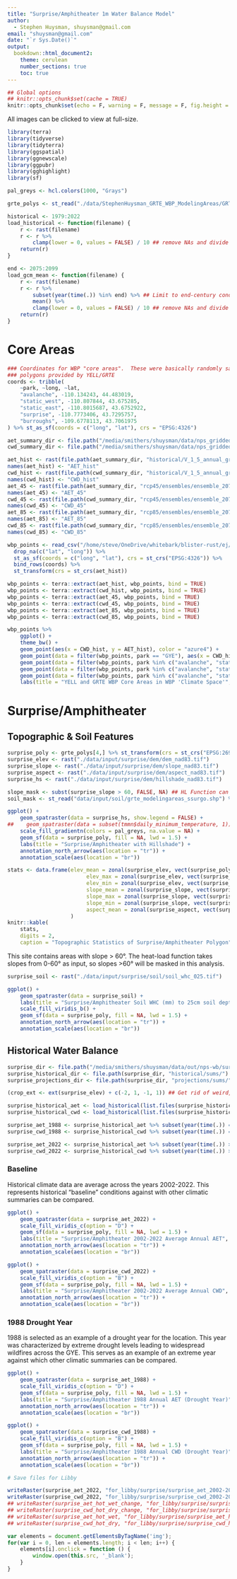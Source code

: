 ```yaml
---
title: "Surprise/Amphitheater 1m Water Balance Model"
author: 
  - Stephen Huysman, shuysman@gmail.com
email: "shuysman@gmail.com"
date: "`r Sys.Date()`"
output:
  bookdown::html_document2:
    theme: cerulean
    number_sections: true
    toc: true
---
```



```r
## Global options
## knitr::opts_chunk$set(cache = TRUE)
knitr::opts_chunk$set(echo = F, warning = F, message = F, fig.height = 8, fig.width = 10)
```

All images can be clicked to view at full-size.

```r
library(terra)
library(tidyverse)
library(tidyterra)
library(ggspatial)
library(ggnewscale)
library(ggpubr)
library(gghighlight)
library(sf)

pal_greys <- hcl.colors(1000, "Grays")

grte_polys <- st_read("./data/StephenHuysman_GRTE_WBP_ModelingAreas/GRTE_WBP_ModelingAreas_merged.shp")

historical <- 1979:2022
load_historical <- function(filename) {
    r <- rast(filename)
    r <- r %>%
        clamp(lower = 0, values = FALSE) / 10 ## remove NAs and divide by ten (nps gridded wb is provided in units x 10)
    return(r)
}

end <- 2075:2099
load_gcm_mean <- function(filename) {
    r <- rast(filename)
    r <- r %>%
        subset(year(time(.)) %in% end) %>% ## Limit to end-century conditions
        mean() %>%
        clamp(lower = 0, values = FALSE) / 10 ## remove NAs and divide by ten (nps gridded wb is provided in units x 10)
    return(r)
}
```

# Core Areas

``` r

### Coordinates for WBP "core areas".  These were basically randomly sampled w/in the
### polygons provided by YELL/GRTE
coords <- tribble(
    ~park, ~long, ~lat,
    "avalanche", -110.134243, 44.483019,
    "static_west", -110.807844, 43.675285,
    "static_east", -110.8015687, 43.6752922,
    "surprise", -110.7773406, 43.7295757,
    "burroughs", -109.6778113, 43.7061975
) %>% st_as_sf(coords = c("long", "lat"), crs = "EPSG:4326")

aet_summary_dir <- file.path("/media/smithers/shuysman/data/nps_gridded_wb/summary_layers/AET/")
cwd_summary_dir <- file.path("/media/smithers/shuysman/data/nps_gridded_wb/summary_layers/Deficit/")

aet_hist <- rast(file.path(aet_summary_dir, "historical/V_1_5_annual_gridmet_historical_AET_2000_2019_annual_means_cropped_units_mm.tif"))
names(aet_hist) <- "AET_hist"
cwd_hist <- rast(file.path(cwd_summary_dir, "historical/V_1_5_annual_gridmet_historical_Deficit_2000_2019_annual_means_cropped_units_mm.tif"))
names(cwd_hist) <- "CWD_hist"
aet_45 <- rast(file.path(aet_summary_dir, "rcp45/ensembles/ensemble_2070_2099_annual_rcp45_AET_units_mm.tif"))
names(aet_45) <- "AET_45"
cwd_45 <- rast(file.path(cwd_summary_dir, "rcp45/ensembles/ensemble_2070_2099_annual_rcp45_Deficit_units_mm.tif"))
names(cwd_45) <- "CWD_45"
aet_85 <- rast(file.path(aet_summary_dir, "rcp85/ensembles/ensemble_2070_2099_annual_rcp85_AET_units_mm.tif"))
names(aet_85) <- "AET_85"
cwd_85 <- rast(file.path(cwd_summary_dir, "rcp85/ensembles/ensemble_2070_2099_annual_rcp85_Deficit_units_mm.tif"))
names(cwd_85) <- "CWD_85"

wbp_points <- read_csv("/home/steve/OneDrive/whitebark/blister-rust/ej/SITE_LOCATIONS.csv") %>%
  drop_na(c("lat", "long")) %>%
  st_as_sf(coords = c("long", "lat"), crs = st_crs("EPSG:4326")) %>%
  bind_rows(coords) %>%
  st_transform(crs = st_crs(aet_hist))

wbp_points <- terra::extract(aet_hist, wbp_points, bind = TRUE)
wbp_points <- terra::extract(cwd_hist, wbp_points, bind = TRUE)
wbp_points <- terra::extract(aet_45, wbp_points, bind = TRUE)
wbp_points <- terra::extract(cwd_45, wbp_points, bind = TRUE)
wbp_points <- terra::extract(aet_85, wbp_points, bind = TRUE)
wbp_points <- terra::extract(cwd_85, wbp_points, bind = TRUE)

wbp_points %>%
    ggplot() +
    theme_bw() +
    geom_point(aes(x = CWD_hist, y = AET_hist), color = "azure4") +
    geom_point(data = filter(wbp_points, park == "GYE"), aes(x = CWD_hist, y = AET_hist), color = "deepskyblue3") +
    geom_point(data = filter(wbp_points, park %in% c("avalanche", "static_west", "surprise", "burroughs")), aes(x = CWD_hist, y = AET_hist, shape = park), size = 7, color = "green") +
    geom_point(data = filter(wbp_points, park %in% c("avalanche", "static_west", "surprise", "burroughs")), aes(x = CWD_45, y = AET_45, shape = park), size = 7, color = "darkviolet") +
    geom_point(data = filter(wbp_points, park %in% c("avalanche", "static_west", "surprise", "burroughs")), aes(x = CWD_85, y = AET_85, shape = park), size = 7, color = "red") +
    labs(title = "YELL and GRTE WBP Core Areas in WBP 'Climate Space'", x = "CWD", y = "AET")

```


# Surprise/Amphitheater


## Topographic & Soil Features
```r
surprise_poly <- grte_polys[4,] %>% st_transform(crs = st_crs("EPSG:26912"))
surprise_elev <- rast("./data/input/surprise/dem/dem_nad83.tif")
surprise_slope <- rast("./data/input/surprise/dem/slope_nad83.tif")
surprise_aspect <- rast("./data/input/surprise/dem/aspect_nad83.tif")
surprise_hs <- rast("./data/input/surprise/dem/hillshade_nad83.tif")

slope_mask <- subst(surprise_slope > 60, FALSE, NA) ## HL Function can't take inputs >60 degrees for slope
soil_mask <- st_read("data/input/soil/grte_modelingareas_ssurgo.shp") %>% subset(fid %in% c(18, 20, 22)) ### soil type with NA soil depth, screws up WB calculations

ggplot() +
    geom_spatraster(data = surprise_hs, show.legend = FALSE) +
##    geom_spatraster(data = subset(tmmn$daily_minimum_temperature, 1)) +
    scale_fill_gradientn(colors = pal_greys, na.value = NA) +
    geom_sf(data = surprise_poly, fill = NA, lwd = 1.5) +
    labs(title = "Surprise/Amphitheater with Hillshade") +
    annotation_north_arrow(aes(location = "tr")) +
    annotation_scale(aes(location = "br"))
```


``` r
stats <- data.frame(elev_mean = zonal(surprise_elev, vect(surprise_poly), fun = "mean")[[1]],
                         elev_max = zonal(surprise_elev, vect(surprise_poly), fun = "max")[[1]],
                         elev_min = zonal(surprise_elev, vect(surprise_poly), fun = "min")[[1]],
                         slope_mean = zonal(surprise_slope, vect(surprise_poly), fun = "mean", na.rm = TRUE)[[1]],
                         slope_max = zonal(surprise_slope, vect(surprise_poly), fun = "max", na.rm = TRUE)[[1]],
                         slope_min = zonal(surprise_slope, vect(surprise_poly), fun = "min", na.rm = TRUE)[[1]],
                         aspect_mean = zonal(surprise_aspect, vect(surprise_poly), fun = "mean", na.rm = TRUE)[[1]]
                    )
knitr::kable(
    stats,
    digits = 2,
    caption = "Topographic Statistics of Surprise/Amphitheater Polygon")
```

This site contains areas with slope > 60°.  The heat-load function takes slopes from 0-60° as input, so slopes >60° will be masked in this analysis.

```r
surprise_soil <- rast("./data/input/surprise/soil/soil_whc_025.tif")

ggplot() +
    geom_spatraster(data = surprise_soil) +
    labs(title = "Surprise/Amphitheater Soil WHC (mm) to 25cm soil depth") +
    scale_fill_viridis_b() +
    geom_sf(data = surprise_poly, fill = NA, lwd = 1.5) +
    annotation_north_arrow(aes(location = "tr")) +
    annotation_scale(aes(location = "br"))
```

## Historical Water Balance

``` r
surprise_dir <- file.path("/media/smithers/shuysman/data/out/nps-wb/surprise/")
surprise_historical_dir <- file.path(surprise_dir, "historical/sums/")
surprise_projections_dir <- file.path(surprise_dir, "projections/sums/")

(crop_ext <- ext(surprise_elev) + c(-2, 1, -1, 1)) ## Get rid of weird, erroneous pixels on left edge inside NA border, only appeared on this site

surprise_historical_aet <- load_historical(list.files(surprise_historical_dir, pattern = ".*AET.*.nc", full.names = TRUE)) %>% mask(soil_mask, inverse = TRUE) %>% mask(slope_mask, inverse = TRUE) %>% crop(crop_ext)
surprise_historical_cwd <- load_historical(list.files(surprise_historical_dir, pattern = ".*Deficit.*.nc", full.names = TRUE)) %>% mask(soil_mask, inverse = TRUE) %>% mask(slope_mask, inverse = TRUE) %>% crop(crop_ext)

surprise_aet_1988 <- surprise_historical_aet %>% subset(year(time(.)) == 1988)
surprise_cwd_1988 <- surprise_historical_cwd %>% subset(year(time(.)) == 1988)

surprise_aet_2022 <- surprise_historical_aet %>% subset(year(time(.)) >= 2002 & year(time(.)) <= 2022) %>% mean()
surprise_cwd_2022 <- surprise_historical_cwd %>% subset(year(time(.)) >= 2002 & year(time(.)) <= 2022) %>% mean()
```

### Baseline

Historical climate data are average across the years 2002-2022.  This
represents historical "baseline" conditions against with other
climatic summaries can be compared.

```r

ggplot() +
    geom_spatraster(data = surprise_aet_2022) +
    scale_fill_viridis_c(option = "D") +
    geom_sf(data = surprise_poly, fill = NA, lwd = 1.5) +
    labs(title = "Surprise/Amphitheater 2002-2022 Average Annual AET", x = "", y = "") +
    annotation_north_arrow(aes(location = "tr")) +
    annotation_scale(aes(location = "br"))

ggplot() +
    geom_spatraster(data = surprise_cwd_2022) +
    scale_fill_viridis_c(option = "B") +
    geom_sf(data = surprise_poly, fill = NA, lwd = 1.5) +
    labs(title = "Surprise/Amphitheater 2002-2022 Average Annual CWD", x = "", y = "") +
    annotation_north_arrow(aes(location = "tr")) +
    annotation_scale(aes(location = "br"))

```

### 1988 Drought Year

1988 is selected as an example of a drought year for the location.
This year was characterized by extreme drought levels leading to
widespread wildfires across the GYE.  This serves as an example of an
extreme year against which other climatic summaries can be compared.

``` r

ggplot() +
    geom_spatraster(data = surprise_aet_1988) +
    scale_fill_viridis_c(option = "D") +
    geom_sf(data = surprise_poly, fill = NA, lwd = 1.5) +
    labs(title = "Surprise/Amphitheater 1988 Annual AET (Drought Year)", x = "", y = "") +
    annotation_north_arrow(aes(location = "tr")) +
    annotation_scale(aes(location = "br"))

ggplot() +
    geom_spatraster(data = surprise_cwd_1988) +
    scale_fill_viridis_c(option = "B") +
    geom_sf(data = surprise_poly, fill = NA, lwd = 1.5) +
    labs(title = "Surprise/Amphitheater 1988 Annual CWD (Drought Year)", x = "", y = "") +
    annotation_north_arrow(aes(location = "tr")) +
    annotation_scale(aes(location = "br"))
```


<!-- ## Projected Water Balance  -->


<!-- Four GCM/Emission Scenario combinations were selected to bracket the range of -->
<!-- plausible future climates based on 'Warm/Wet', 'Warm/Dry', 'Hot/Wet', -->
<!-- and 'Hot/Dry' scenarios determined by changes in annual Temperature -->
<!-- and Precipitation.  These show the most extreme projections of future -->
<!-- climate.  For visualizations of future AET and CWD, only the "best" -->
<!-- and "worst" case scenarios are showing for the sake of brevity. -->
<!-- Climate projections are summarized across the years 2075-2099 to -->
<!-- represent "end-of-century" conditions.  Given the long amounts of time -->
<!-- needed for WBP trees to reach reproductive maturity, this is -->
<!-- approximately the time period that trees planted today would be -->
<!-- producing cones. -->

<!-- | Future   | GCM           | Scenario | Note                                                                  | -->
<!-- |----------|---------------|----------|-----------------------------------------------------------------------| -->
<!-- | Warm Wet | MRI-CGCM3     | RCP8.5   |                                                                       | -->
<!-- | Hot Wet  | CanESM2       | RCP8.5   | 'Best-Case' AET Scenario (Highest)                                    | -->
<!-- | Warm Dry | MRI-CGCM3     | RCP4.5   | 'Worse-Case' AET Scenario (Lowest), 'Best-Case' CWD Scenario (Lowest) | -->
<!-- | Hot Dry  | HadGEM2-CC365 | RCP8.5   | 'Worse-Case' CWD Scenario (Highest)                                   | -->



<!-- ``` {r, surprise-projections, fig.height = 8, fig.width = 16, fig.cap = "Projected Water Balance"} -->
<!-- ## best_case_aet: hot_wet -->
<!-- ## worse_case_aet: warm_dry -->
<!-- ## best_case_cwd: warm_dry -->
<!-- ## worst_case_cwd: hot_dry -->

<!-- surprise_aet_warm_wet <- load_gcm_mean(file.path(surprise_projections_dir, "MRI-CGCM3_rcp85_AET_annual_sum.nc"))  %>% mask(soil_mask, inverse = TRUE) %>% mask(slope_mask, inverse = TRUE) %>% crop(crop_ext) -->
<!-- surprise_aet_hot_wet <- load_gcm_mean(file.path(surprise_projections_dir,"CanESM2_rcp85_AET_annual_sum.nc"))  %>% mask(soil_mask, inverse = TRUE) %>% mask(slope_mask, inverse = TRUE) %>% crop(crop_ext) -->
<!-- surprise_aet_warm_dry <- load_gcm_mean(file.path(surprise_projections_dir, "MRI-CGCM3_rcp45_AET_annual_sum.nc"))  %>% mask(soil_mask, inverse = TRUE) %>% mask(slope_mask, inverse = TRUE) %>% crop(crop_ext) -->
<!-- surprise_aet_hot_dry <- load_gcm_mean(file.path(surprise_projections_dir,"HadGEM2-CC365_rcp85_AET_annual_sum.nc"))  %>% mask(soil_mask, inverse = TRUE) %>% mask(slope_mask, inverse = TRUE) %>% crop(crop_ext) -->

<!-- surprise_aet_warm_wet_change <- (surprise_aet_warm_wet - surprise_aet_2022) / surprise_aet_2022 -->
<!-- surprise_aet_hot_wet_change <- (surprise_aet_hot_wet - surprise_aet_2022) / surprise_aet_2022 -->
<!-- surprise_aet_warm_dry_change <- (surprise_aet_warm_dry - surprise_aet_2022) / surprise_aet_2022 -->
<!-- surprise_aet_hot_dry_change <- (surprise_aet_hot_dry - surprise_aet_2022) / surprise_aet_2022 -->

<!-- surprise_cwd_warm_dry <- load_gcm_mean(file.path(surprise_projections_dir, "MRI-CGCM3_rcp45_Deficit_annual_sum.nc"))  %>% mask(soil_mask, inverse = TRUE) %>% mask(slope_mask, inverse = TRUE) %>% crop(crop_ext) -->
<!-- surprise_cwd_hot_dry <- load_gcm_mean(file.path(surprise_projections_dir,"HadGEM2-CC365_rcp85_Deficit_annual_sum.nc"))  %>% mask(soil_mask, inverse = TRUE) %>% mask(slope_mask, inverse = TRUE) %>% crop(crop_ext) -->
<!-- surprise_cwd_warm_wet <- load_gcm_mean(file.path(surprise_projections_dir, "MRI-CGCM3_rcp85_Deficit_annual_sum.nc"))  %>% mask(soil_mask, inverse = TRUE) %>% mask(slope_mask, inverse = TRUE) %>% crop(crop_ext) -->
<!-- surprise_cwd_hot_wet <- load_gcm_mean(file.path(surprise_projections_dir,"CanESM2_rcp85_Deficit_annual_sum.nc"))  %>% mask(soil_mask, inverse = TRUE) %>% mask(slope_mask, inverse = TRUE) %>% crop(crop_ext) -->

<!-- surprise_cwd_warm_dry_change <- (surprise_cwd_warm_dry - surprise_cwd_2022) / surprise_aet_2022 -->
<!-- surprise_cwd_hot_dry_change <- (surprise_cwd_hot_dry - surprise_cwd_2022) / surprise_aet_2022 -->
<!-- surprise_cwd_warm_wet_change <- (surprise_cwd_warm_wet - surprise_cwd_2022) / surprise_aet_2022 -->
<!-- surprise_cwd_hot_wet_change <- (surprise_cwd_hot_wet - surprise_cwd_2022) / surprise_aet_2022 -->

<!-- aet_hot_wet_plot <- ggplot() + -->
<!--     ggnewscale::new_scale_fill() + -->
<!--     geom_spatraster(data = surprise_aet_hot_wet) + -->
<!--     scale_fill_viridis_c(option = "D") + -->
<!--     geom_sf(data = surprise_poly, fill = NA, lwd = 1.5) + -->
<!--     labs(title = "AET Hot-Wet ('Best-Case'/Highest)", x = "", y = "") + -->
<!--     annotation_north_arrow(aes(location = "tr")) + -->
<!--     annotation_scale(aes(location = "br")) -->

<!-- aet_warm_dry_plot <- ggplot() + -->
<!--     ggnewscale::new_scale_fill() + -->
<!--     geom_spatraster(data = surprise_aet_warm_dry) + -->
<!--     scale_fill_viridis_c(option = "D") + -->
<!--     geom_sf(data = surprise_poly, fill = NA, lwd = 1.5) + -->
<!--     labs(title = "AET Warm-Dry ('Worst-Case'/Lowest)", x = "", y = "") + -->
<!--     annotation_north_arrow(aes(location = "tr")) + -->
<!--     annotation_scale(aes(location = "br")) -->

<!-- cwd_warm_dry_plot <- ggplot() + -->
<!--     ggnewscale::new_scale_fill() + -->
<!--     geom_spatraster(data = surprise_cwd_warm_dry) + -->
<!--     scale_fill_viridis_c(option = "B") + -->
<!--     geom_sf(data = surprise_poly, fill = NA, lwd = 1.5) + -->
<!--     labs(title = "CWD Warm-Dry ('Best-Case'/Lowest)", x = "", y = "") + -->
<!--     annotation_north_arrow(aes(location = "tr")) + -->
<!--     annotation_scale(aes(location = "br")) -->

<!-- cwd_hot_dry_plot <- ggplot() + -->
<!--     ggnewscale::new_scale_fill() + -->
<!--     geom_spatraster(data = surprise_cwd_hot_dry) + -->
<!--     scale_fill_viridis_c(option = "B") + -->
<!--     geom_sf(data = surprise_poly, fill = NA, lwd = 1.5) + -->
<!--     labs(title = "CWD Hot-Dry ('Worst-Case'/Highest)", x = "", y = "") + -->
<!--     annotation_north_arrow(aes(location = "tr")) + -->
<!--     annotation_scale(aes(location = "br")) -->

<!-- ggarrange(aet_hot_wet_plot, aet_warm_dry_plot) -->
<!-- ggarrange(cwd_warm_dry_plot, cwd_hot_dry_plot) -->

<!-- ``` -->


<!-- ## Climate Summary -->

<!-- ```{r, surprise-climate-summary, fig.height = 6, fig.width = 8, fig.cap = "Surprise/Amphitheater Climate summaries.  AET and CWD distributions for all 1m pixels in the avalanche polygon are shown for 1988 (Drought Year), 2002-2022 (Historical Baseline), and 2075-2099 projections for 'Warm/Wet', 'Warm/Dry', 'Hot/Wet', 'Hot/Dry' scenarios"} -->
<!-- aet_df <- as.data.frame(surprise_aet_1988) -->
<!-- aet_df <- cbind(aet_df, as.data.frame(surprise_aet_2022)) -->
<!-- aet_df <- cbind(aet_df, as.data.frame(surprise_aet_warm_wet)) -->
<!-- aet_df <- cbind(aet_df, as.data.frame(surprise_aet_hot_wet)) -->
<!-- aet_df <- cbind(aet_df, as.data.frame(surprise_aet_warm_dry)) -->
<!-- aet_df <- cbind(aet_df, as.data.frame(surprise_aet_hot_dry)) -->
<!-- names(aet_df) = c("AET_1988", "AET_2022", "AET_warm_wet", "AET_hot_wet", "AET_warm_dry", "AET_hot_dry") -->
<!-- aet_df <- aet_df %>% -->
<!--     pivot_longer(cols = 1:6) -->

<!-- ggplot(aet_df) + -->
<!--     geom_boxplot(aes(name, value)) + -->
<!--     labs(title = "Surprise East AET", x = "Scenario", y = "Annual AET (mm)") -->

<!-- cwd_df <- as.data.frame(surprise_cwd_1988) -->
<!-- cwd_df <- cbind(cwd_df, as.data.frame(surprise_cwd_2022)) -->
<!-- cwd_df <- cbind(cwd_df, as.data.frame(surprise_cwd_warm_wet)) -->
<!-- cwd_df <- cbind(cwd_df, as.data.frame(surprise_cwd_hot_wet)) -->
<!-- cwd_df <- cbind(cwd_df, as.data.frame(surprise_cwd_warm_dry)) -->
<!-- cwd_df <- cbind(cwd_df, as.data.frame(surprise_cwd_hot_dry)) -->
<!-- names(cwd_df) = c("CWD_1988", "CWD_2022", "CWD_warm_wet", "CWD_hot_wet", "CWD_warm_dry", "CWD_hot_dry") -->
<!-- cwd_df <- cwd_df %>% -->
<!--     pivot_longer(cols = 1:6) -->

<!-- ggplot(cwd_df) + -->
<!--     geom_boxplot(aes(name, value)) + -->
<!--     labs(title = "Surprise East CWD", x = "Scenario", y = "Annual CWD (mm)") -->

<!-- ``` -->

<!-- # Export Files -->
```r
# Save files for Libby

writeRaster(surprise_aet_2022, "for_libby/surprise/surprise_aet_2002-2022.tif", overwrite = TRUE)
writeRaster(surprise_cwd_2022, "for_libby/surprise/surprise_cwd_2002-2022.tif", overwrite = TRUE)
## writeRaster(surprise_aet_hot_wet_change, "for_libby/surprise/surprise_aet_hot_wet_change.tif", overwrite = TRUE)
## writeRaster(surprise_cwd_hot_dry_change, "for_libby/surprise/surprise_cwd_hot_dry_change.tif", overwrite = TRUE)
## writeRaster(surprise_aet_hot_wet, "for_libby/surprise/surprise_aet_hot_wet.tif", overwrite = TRUE)
## writeRaster(surprise_cwd_hot_dry, "for_libby/surprise/surprise_cwd_hot_dry.tif", overwrite = TRUE)

```

```js
var elements = document.getElementsByTagName('img');
for(var i = 0, len = elements.length; i < len; i++) {
    elements[i].onclick = function () {
        window.open(this.src, '_blank');
    }
}
```
